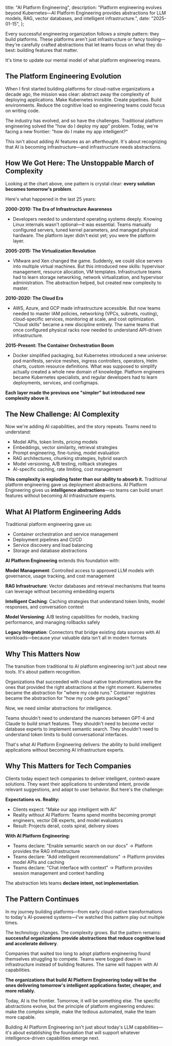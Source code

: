 
  title: "AI Platform Engineering",
  description:
    "Platform engineering evolves beyond Kubernetes—AI Platform Engineering provides abstractions for LLM models, RAG, vector databases, and intelligent infrastructure.",
  date: "2025-01-15",
};

Every successful engineering organization follows a simple pattern: they build platforms. These platforms aren't just infrastructure or fancy tooling—they're carefully crafted abstractions that let teams focus on what they do best: building features that matter.

It's time to update our mental model of what platform engineering means.

## The Platform Engineering Evolution

<Chart />

When I first started building platforms for cloud-native organizations a decade ago, the mission was clear: abstract away the complexity of deploying applications. Make Kubernetes invisible. Create pipelines. Build environments. Reduce the cognitive load so engineering teams could focus on writing code.

The industry has evolved, and so have the challenges. Traditional platform engineering solved the "how do I deploy my app" problem. Today, we're facing a new frontier: "how do I make my app intelligent?"

This isn't about adding AI features as an afterthought. It's about recognizing that AI is becoming infrastructure—and infrastructure needs abstractions.

## How We Got Here: The Unstoppable March of Complexity

Looking at the chart above, one pattern is crystal clear: **every solution becomes tomorrow's problem**.

Here's what happened in the last 25 years:

**2000-2010: The Era of Infrastructure Awareness**

- Developers needed to understand operating systems deeply. Knowing Linux internals wasn't optional—it was essential. Teams manually configured servers, tuned kernel parameters, and managed physical hardware. The platform layer didn't exist yet; you were the platform layer.

**2005-2015: The Virtualization Revolution**

- VMware and Xen changed the game. Suddenly, we could slice servers into multiple virtual machines. But this introduced new skills: hypervisor management, resource allocation, VM templates. Infrastructure teams had to learn storage networking, network virtualization, and hypervisor administration. The abstraction helped, but created new complexity to master.

**2010-2020: The Cloud Era**

- AWS, Azure, and GCP made infrastructure accessible. But now teams needed to master IAM policies, networking (VPCs, subnets, routing), cloud-specific services, monitoring at scale, and cost optimization. "Cloud skills" became a new discipline entirely. The same teams that once configured physical racks now needed to understand API-driven infrastructure.

**2015-Present: The Container Orchestration Boom**

- Docker simplified packaging, but Kubernetes introduced a new universe: pod manifests, service meshes, ingress controllers, operators, Helm charts, custom resource definitions. What was supposed to simplify actually created a whole new domain of knowledge. Platform engineers became Kubernetes specialists, and regular developers had to learn deployments, services, and configmaps.

**Each layer made the previous one "simpler" but introduced new complexity above it.**

## The New Challenge: AI Complexity

Now we're adding AI capabilities, and the story repeats. Teams need to understand:

- Model APIs, token limits, pricing models
- Embeddings, vector similarity, retrieval strategies
- Prompt engineering, fine-tuning, model evaluation
- RAG architectures, chunking strategies, hybrid search
- Model versioning, A/B testing, rollback strategies
- AI-specific caching, rate limiting, cost management

**This complexity is exploding faster than our ability to absorb it.** Traditional platform engineering gave us deployment abstractions. AI Platform Engineering gives us **intelligence abstractions**—so teams can build smart features without becoming AI infrastructure experts.

## What AI Platform Engineering Adds

Traditional platform engineering gave us:

- Container orchestration and service management
- Deployment pipelines and CI/CD
- Service discovery and load balancing
- Storage and database abstractions

**AI Platform Engineering** extends this foundation with:

**Model Management**: Controlled access to approved LLM models with governance, usage tracking, and cost management

**RAG Infrastructure**: Vector databases and retrieval mechanisms that teams can leverage without becoming embedding experts

**Intelligent Caching**: Caching strategies that understand token limits, model responses, and conversation context

**Model Versioning**: A/B testing capabilities for models, tracking performance, and managing rollbacks safely

**Legacy Integration**: Connectors that bridge existing data sources with AI workloads—because your valuable data isn't all in modern formats

## Why This Matters Now

The transition from traditional to AI platform engineering isn't just about new tools. It's about pattern recognition.

Organizations that succeeded with cloud-native transformations were the ones that provided the right abstractions at the right moment. Kubernetes became the abstraction for "where my code runs." Container registries became the abstraction for "how my code gets packaged."

Now, we need similar abstractions for intelligence.

Teams shouldn't need to understand the nuances between GPT-4 and Claude to build smart features. They shouldn't need to become vector database experts to implement semantic search. They shouldn't need to understand token limits to build conversational interfaces.

That's what AI Platform Engineering delivers: the ability to build intelligent applications without becoming AI infrastructure experts.

## Why This Matters for Tech Companies

Clients today expect tech companies to deliver intelligent, context-aware solutions. They want their applications to understand intent, provide relevant suggestions, and adapt to user behavior. But here's the challenge:

**Expectations vs. Reality:**

- Clients expect: "Make our app intelligent with AI"
- Reality without AI Platform: Teams spend months becoming prompt engineers, vector DB experts, and model evaluators
- Result: Projects derail, costs spiral, delivery slows

**With AI Platform Engineering:**

- Teams declare: "Enable semantic search on our docs" → Platform provides the RAG infrastructure
- Teams declare: "Add intelligent recommendations" → Platform provides model APIs and caching
- Teams declare: "Chat interface with context" → Platform provides session management and context handling

The abstraction lets teams **declare intent, not implementation**.

## The Pattern Continues

In my journey building platforms—from early cloud-native transformations to today's AI-powered systems—I've watched this pattern play out multiple times.

The technology changes. The complexity grows. But the pattern remains: **successful organizations provide abstractions that reduce cognitive load and accelerate delivery**.

Companies that waited too long to adopt platform engineering found themselves struggling to compete. Teams were bogged down in infrastructure instead of building features. The same will happen with AI capabilities.

**The organizations that build AI Platform Engineering today will be the ones delivering tomorrow's intelligent applications faster, cheaper, and more reliably.**

Today, AI is the frontier. Tomorrow, it will be something else. The specific abstractions evolve, but the principle of platform engineering endures: make the complex simple, make the tedious automated, make the team more capable.

Building AI Platform Engineering isn't just about today's LLM capabilities—it's about establishing the foundation that will support whatever intelligence-driven capabilities emerge next.
